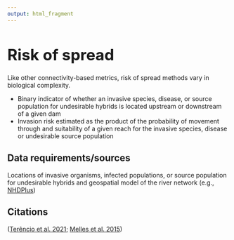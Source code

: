 ```yaml
---
output: html_fragment
---
```


<style type="text/css">
  h1{
  font-size: 2.5em;
}
</style>

# Risk of spread

Like other connectivity-based metrics, risk of spread methods vary in biological complexity. 

* Binary indicator of whether an invasive species, disease, or source population for undesirable hybrids is located upstream or downstream of a given dam
* Invasion risk estimated as the product of the probability of movement through and suitability of a given reach for the invasive species, disease or undesirable source population


## Data requirements/sources
Locations of invasive organisms, infected populations, or source population for undesirable hybrids and geospatial model of the river network (e.g., [NHDPlus](https://www.usgs.gov/national-hydrography/nhdplus-high-resolution){target="_blank"})

## Citations
([Terêncio et al. 2021](https://doi.org/10.1016/j.scitotenv.2020.144768){target="_blank"}; [Melles et al. 2015](https://doi.org/10.1007/s10980-014-0114-z){target="_blank"})